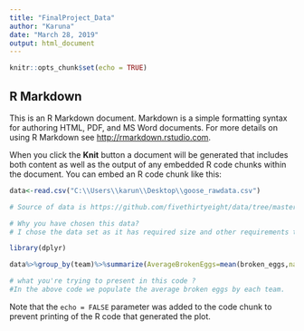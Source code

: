 ```yaml
---
title: "FinalProject_Data"
author: "Karuna"
date: "March 28, 2019"
output: html_document
---
```


```r
knitr::opts_chunk$set(echo = TRUE)
```

## R Markdown

This is an R Markdown document. Markdown is a simple formatting syntax for authoring HTML, PDF, and MS Word documents. For more details on using R Markdown see <http://rmarkdown.rstudio.com>.

When you click the **Knit** button a document will be generated that includes both content as well as the output of any embedded R code chunks within the document. You can embed an R code chunk like this:


```r


data<-read.csv("C:\\Users\\karun\\Desktop\\goose_rawdata.csv")

# Source of data is https://github.com/fivethirtyeight/data/tree/master/goose

# Why you have chosen this data?
# I chose the data set as it has required size and other requirements that have been mentioned in the problem statement

library(dplyr)

data%>%group_by(team)%>%summarize(AverageBrokenEggs=mean(broken_eggs,na.rm = TRUE))

# what you're trying to present in this code ?
#In the above code we populate the average broken eggs by each team.

```


Note that the `echo = FALSE` parameter was added to the code chunk to prevent printing of the R code that generated the plot.
